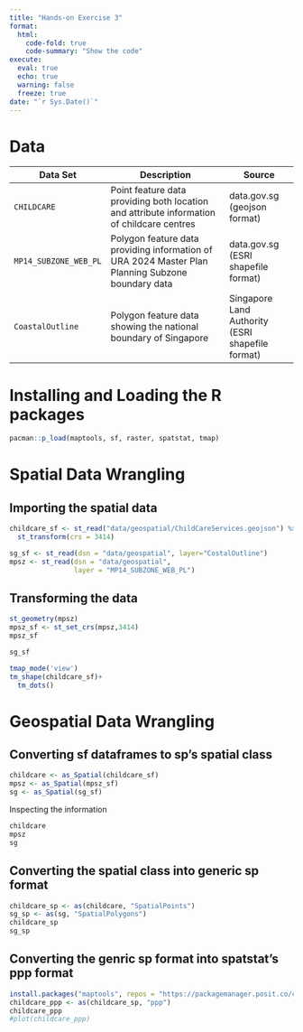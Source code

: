 ```yaml
---
title: "Hands-on Exercise 3"
format: 
  html:
    code-fold: true
    code-summary: "Show the code"
execute: 
  eval: true
  echo: true
  warning: false
  freeze: true
date: "`r Sys.Date()`"
---
```


# Data

| Data Set                  | Description                                                                                       | Source                                           |
|----------------|--------------------------------------|-------------------|
| [`CHILDCARE`]{.smallcaps} | Point feature data providing both location and attribute information of childcare centres         | data.gov.sg (geojson format)                     |
| `MP14_SUBZONE_WEB_PL`     | Polygon feature data providing information of URA 2024 Master Plan Planning Subzone boundary data | data.gov.sg (ESRI shapefile format)              |
| `CoastalOutline`          | Polygon feature data showing the national boundary of Singapore                                   | Singapore Land Authority (ESRI shapefile format) |

# Installing and Loading the R packages

```r
pacman::p_load(maptools, sf, raster, spatstat, tmap)
```

# Spatial Data Wrangling

## Importing the spatial data

```r
childcare_sf <- st_read("data/geospatial/ChildCareServices.geojson") %>%
  st_transform(crs = 3414)
```

```r
sg_sf <- st_read(dsn = "data/geospatial", layer="CostalOutline")
mpsz <- st_read(dsn = "data/geospatial", 
                layer = "MP14_SUBZONE_WEB_PL")
```

## Transforming the data

```r
st_geometry(mpsz)
mpsz_sf <- st_set_crs(mpsz,3414)
mpsz_sf
```

```r
sg_sf
```

```r
tmap_mode('view')
tm_shape(childcare_sf)+
  tm_dots()
```

# Geospatial Data Wrangling

## Converting sf dataframes to sp's spatial class

```r
childcare <- as_Spatial(childcare_sf)
mpsz <- as_Spatial(mpsz_sf)
sg <- as_Spatial(sg_sf)
```

Inspecting the information

```r
childcare
mpsz
sg
```

## Converting the spatial class into generic sp format

```r
childcare_sp <- as(childcare, "SpatialPoints")
sg_sp <- as(sg, "SpatialPolygons")
childcare_sp
sg_sp
```

## Converting the genric sp format into spatstat's ppp format

```r
install.packages("maptools", repos = "https://packagemanager.posit.co/cran/2023-10-13")
childcare_ppp <- as(childcare_sp, "ppp")
childcare_ppp
#plot(childcare_ppp)
```
